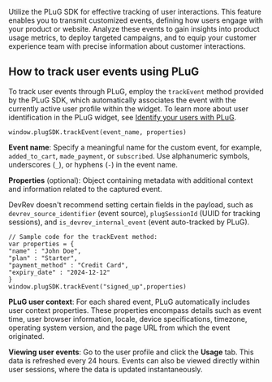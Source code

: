 Utilize the PLuG SDK for effective tracking of user interactions. This feature enables you to transmit customized events, defining how users engage with your product or website. Analyze these events to gain insights into product usage metrics, to deploy targeted campaigns, and to equip your customer experience team with precise information about customer interactions.

## How to track user events using PLuG

To track user events through PLuG, employ the `trackEvent` method provided by the PLuG SDK, which automatically associates the event with the currently active user profile within the widget. To learn more about user identification in the PLuG widget, see [Identify your users with PLuG](./user-identity).

```
window.plugSDK.trackEvent(event_name, properties)

```

**Event name**: Specify a meaningful name for the custom event, for example, `added_to_cart`, `made_payment`, or `subscribed`. Use alphanumeric symbols, underscores (`_`), or hyphens (`-`) in the event name.

**Properties** (optional): Object containing metadata with additional context and information related to the captured event.

<Callout intent="note">

DevRev doesn't recommend setting certain fields in the payload, such as `devrev_source_identifier` (event source), `plugSessionId` (UUID for tracking sessions), and `is_devrev_internal_event` (event auto-tracked by PLuG).

</Callout>

```
// Sample code for the trackEvent method:
var properties = {
"name" : "John Doe",
"plan" : "Starter",
"payment_method" : "Credit Card",
"expiry_date" : "2024-12-12"
}
window.plugSDK.trackEvent("signed_up",properties)
```

**PLuG user context**: For each shared event, PLuG automatically includes user context properties. These properties encompass details such as event time, user browser information, locale, device specifications, timezone, operating system version, and the page URL from which the event originated.

**Viewing user events**: Go to the user profile and click the **Usage** tab. This data is refreshed every 24 hours. Events can also be viewed directly within user sessions, where the data is updated instantaneously.
